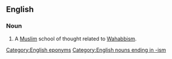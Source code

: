 {{wikipedia}}
==English==

===Noun===
{{en-noun|-}}

# {{Islam}} A [[Muslim]] school of thought related to [[Wahabbism]].

[[Category:English eponyms]]
[[Category:English nouns ending in -ism]]